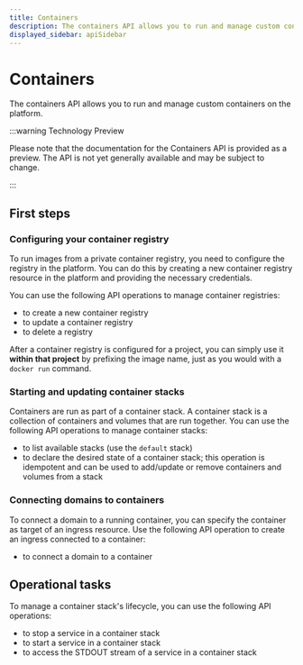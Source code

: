 ```yaml
---
title: Containers
description: The containers API allows you to run and manage custom containers on the platform.
displayed_sidebar: apiSidebar
---
```



# Containers

The containers API allows you to run and manage custom containers on the platform.

:::warning Technology Preview

Please note that the documentation for the Containers API is provided as a preview. The API is not yet generally available and may be subject to change.

:::

## First steps

### Configuring your container registry

To run images from a private container registry, you need to configure the registry in the platform. You can do this by creating a new container registry resource in the platform and providing the necessary credentials.

You can use the following API operations to manage container registries:

<!-- prettier-ignore -->
- <OperationLink operation="container-create-registry" apiVersion="v2-preview" /> to create a new container registry
- <OperationLink operation="container-update-registry" apiVersion="v2-preview" /> to update a container registry
- <OperationLink operation="container-delete-registry" apiVersion="v2-preview" /> to delete a registry

After a container registry is configured for a project, you can simply use it **within that project** by prefixing the image name, just as you would with a `docker run` command.

### Starting and updating container stacks

Containers are run as part of a container stack. A container stack is a collection of containers and volumes that are run together. You can use the following API operations to manage container stacks:

<!-- prettier-ignore -->
- <OperationLink operation="container-list-stacks" apiVersion="v2-preview" /> to list available stacks (use the `default` stack)
- <OperationLink operation="container-declare-stack" apiVersion="v2-preview" /> to declare the desired state of a container stack; this operation is idempotent and can be used to add/update or remove containers and volumes from a stack

### Connecting domains to containers

To connect a domain to a running container, you can specify the container as target of an ingress resource. Use the following API operation to create an ingress connected to a container:

<!-- prettier-ignore -->
- <OperationLink operation="ingress-create-ingress" apiVersion="v2" /> to connect a domain to a container

## Operational tasks

To manage a container stack's lifecycle, you can use the following API operations:

<!-- prettier-ignore -->
- <OperationLink operation="container-stop-service" apiVersion="v2-preview" /> to stop a service in a container stack
- <OperationLink operation="container-start-service" apiVersion="v2-preview" /> to start a service in a container stack
- <OperationLink operation="container-get-service-logs" apiVersion="v2-preview" /> to access the STDOUT stream of a service in a container stack

<OperationDocCardList apiVersion="v2-preview" tag="Container" />
